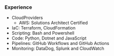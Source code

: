 ### Experience

* CloudProviders
  * AWS: Solutions Architect Certified
* IaC: Terraform, CloudFormation
* Scripting: Bash and Powershell
* Code: Python, Dotnet and JavaScript
* Pipelines: GitHub Workflows and GitHub Actions
* Monitoring: DataDog, Splunk and CloudWatch
